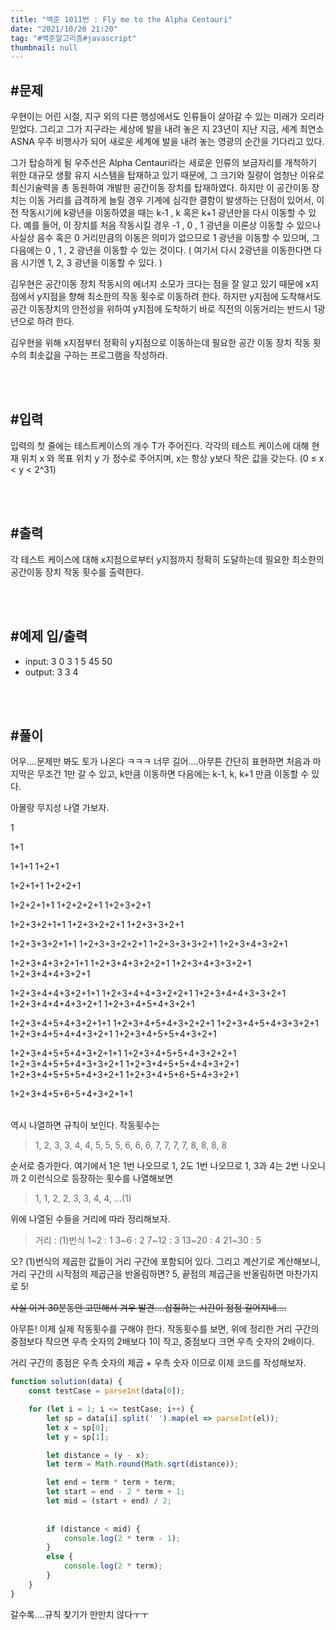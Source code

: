 ```yaml
---
title: "백준 1011번 : Fly me to the Alpha Centauri"
date: "2021/10/20 21:20"
tag: "#백준알고리즘#javascript"
thumbnail: null
---
```


## #문제

우현이는 어린 시절, 지구 외의 다른 행성에서도 인류들이 살아갈 수 있는 미래가 오리라 믿었다. 그리고 그가 지구라는 세상에 발을 내려 놓은 지 23년이 지난 지금, 세계 최연소 ASNA 우주 비행사가 되어 새로운 세계에 발을 내려 놓는 영광의 순간을 기다리고 있다.

그가 탑승하게 될 우주선은 Alpha Centauri라는 새로운 인류의 보금자리를 개척하기 위한 대규모 생활 유지 시스템을 탑재하고 있기 때문에, 그 크기와 질량이 엄청난 이유로 최신기술력을 총 동원하여 개발한 공간이동 장치를 탑재하였다. 하지만 이 공간이동 장치는 이동 거리를 급격하게 늘릴 경우 기계에 심각한 결함이 발생하는 단점이 있어서, 이전 작동시기에 k광년을 이동하였을 때는 k-1 , k 혹은 k+1 광년만을 다시 이동할 수 있다. 예를 들어, 이 장치를 처음 작동시킬 경우 -1 , 0 , 1 광년을 이론상 이동할 수 있으나 사실상 음수 혹은 0 거리만큼의 이동은 의미가 없으므로 1 광년을 이동할 수 있으며, 그 다음에는 0 , 1 , 2 광년을 이동할 수 있는 것이다. ( 여기서 다시 2광년을 이동한다면 다음 시기엔 1, 2, 3 광년을 이동할 수 있다. )

김우현은 공간이동 장치 작동시의 에너지 소모가 크다는 점을 잘 알고 있기 때문에 x지점에서 y지점을 향해 최소한의 작동 횟수로 이동하려 한다. 하지만 y지점에 도착해서도 공간 이동장치의 안전성을 위하여 y지점에 도착하기 바로 직전의 이동거리는 반드시 1광년으로 하려 한다.

김우현을 위해 x지점부터 정확히 y지점으로 이동하는데 필요한 공간 이동 장치 작동 횟수의 최솟값을 구하는 프로그램을 작성하라.

<br/>
<br/>

## #입력

입력의 첫 줄에는 테스트케이스의 개수 T가 주어진다. 각각의 테스트 케이스에 대해 현재 위치 x 와 목표 위치 y 가 정수로 주어지며, x는 항상 y보다 작은 값을 갖는다. (0 ≤ x < y < 2^31)

<br/>
<br/>

## #출력

각 테스트 케이스에 대해 x지점으로부터 y지점까지 정확히 도달하는데 필요한 최소한의 공간이동 장치 작동 횟수를 출력한다.

<br/>
<br/>

## #예제 입/출력

- input:
    3
    0 3
    1 5
    45 50
- output:
    3
    3
    4

<br/>
<br/>

## #풀이

어우....문제만 봐도 토가 나온다 ㅋㅋㅋ 너무 길어....아무튼 간단히 표현하면 처음과 마지막은 무조건 1만 갈 수 있고, k만큼 이동하면 다음에는 k-1, k, k+1 만큼 이동할 수 있다.

아몰랑 무지성 나열 가보자.

1

1+1

1+1+1
1+2+1

1+2+1+1
1+2+2+1

1+2+2+1+1
1+2+2+2+1
1+2+3+2+1

1+2+3+2+1+1
1+2+3+2+2+1
1+2+3+3+2+1

1+2+3+3+2+1+1
1+2+3+3+2+2+1
1+2+3+3+3+2+1
1+2+3+4+3+2+1

1+2+3+4+3+2+1+1
1+2+3+4+3+2+2+1
1+2+3+4+3+3+2+1
1+2+3+4+4+3+2+1

1+2+3+4+4+3+2+1+1
1+2+3+4+4+3+2+2+1
1+2+3+4+4+3+3+2+1
1+2+3+4+4+4+3+2+1
1+2+3+4+5+4+3+2+1

1+2+3+4+5+4+3+2+1+1
1+2+3+4+5+4+3+2+2+1
1+2+3+4+5+4+3+3+2+1
1+2+3+4+5+4+4+3+2+1
1+2+3+4+5+5+4+3+2+1

1+2+3+4+5+5+4+3+2+1+1
1+2+3+4+5+5+4+3+2+2+1
1+2+3+4+5+5+4+3+3+2+1
1+2+3+4+5+5+4+4+3+2+1
1+2+3+4+5+5+5+4+3+2+1
1+2+3+4+5+6+5+4+3+2+1

1+2+3+4+5+6+5+4+3+2+1+1

<br/>
역시 나열하면 규칙이 보인다. 작동횟수는 

> 1, 2, 3, 3, 4, 4, 5, 5, 5, 6, 6, 6, 7, 7, 7, 7, 8, 8, 8, 8

순서로 증가한다. 여기에서 1은 1번 나오므로 1, 2도 1번 나오므로 1, 3과 4는 2번 나오니까 2 이런식으로 등장하는 횟수를 나열해보면 

> 1, 1, 2, 2, 3, 3, 4, 4, ...(1)

위에 나열된 수들을 거리에 따라 정리해보자.

> 거리 : (1)번식
> 1~2 : 1
> 3~6 : 2
> 7~12 : 3
> 13~20 : 4
> 21~30 : 5

오? (1)번식의 제곱한 값들이 거리 구간에 포함되어 있다. 그리고 계산기로 계산해보니, 거리 구간의 시작점의 제곱근을 반올림하면? 5, 끝점의 제곱근을 반올림하면 마찬가지로 5!

~~사실 이거 30분동안 고민해서 겨우 발견....삽질하는 시간이 점점 길어지네....~~

아무튼! 이제 실제 작동횟수를 구해야 한다. 작동횟수를 보면, 위에 정리한 거리 구간의 중점보다 작으면 우측 숫자의 2배보다 1이 작고, 중점보다 크면 우측 숫자의 2배이다.

거리 구간의 종점은 우측 숫자의 제곱 + 우측 숫자 이므로 이제 코드를 작성해보자.

```javascript
function solution(data) {
    const testCase = parseInt(data[0]);

    for (let i = 1; i <= testCase; i++) {
        let sp = data[i].split(' ').map(el => parseInt(el));
        let x = sp[0];
        let y = sp[1];

        let distance = (y - x);
        let term = Math.round(Math.sqrt(distance));

        let end = term * term + term;
        let start = end - 2 * term + 1;
        let mid = (start + end) / 2;
        
        
        if (distance < mid) {
            console.log(2 * term - 1);
        }
        else {
            console.log(2 * term);
        }
    }
}
```


갈수록....규칙 찾기가 만만치 않다ㅜㅜ